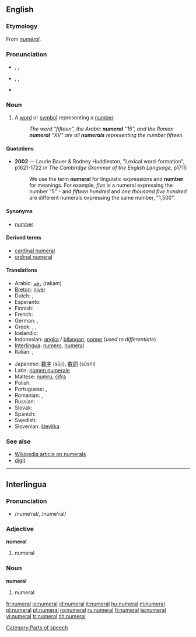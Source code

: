 {{see|numéral}}
==English==
===Etymology===
From {{MF.}} ''[[numéral]]''.

===Pronunciation===
*{{a|RP}} {{AHD|nyo͞o'mərəl}}, {{IPA|/ˈnjuːmərəl/}}, {{SAMPA|/'nju:m@r@l/}}
*{{a|US}} {{AHD|no͞o'mərəl}}, {{IPA|/ˈnumɜrəl/}}, {{SAMPA|/'num3r@l/}}
*{{audio|en-us-numeral.ogg|Audio (US)}}

===Noun===
{{en-noun}}

# A [[word]] or [[symbol]] representing a [[number]].
#:''The word “fifteen”, the Arabic '''numeral''' “15”, and the Roman '''numeral''' “XV” are all '''numerals''' representing the number fifteen.''

====Quotations====
*'''2002''' — Laurie Bauer & Rodney Huddleston, "Lexical word-formation", p1621-1722 in ''The Cambridge Grammar of the English Language'', p1715
*:We use the term '''numeral''' for linguistic expressions and '''number''' for meanings.  For example, ''five'' is a numeral expressing the number "5" - and ''fifteen hundred'' and ''one thousand five hundred'' are different numerals expressing the same number, "1,500".

====Synonyms====
*{{sense|word or symbol representing a number}} [[number]]

====Derived terms====
*[[cardinal numeral]]
*[[ordinal numeral]]

====Translations====
{{trans-top|word or symbol representing a number}}
*Arabic: [[رقم]] (rakam)
*[[Breton]]: [[niver]] {{m}}
* Dutch: {{t+|nl|nummer|n}}, {{t+|nl|getal|n}}
*Esperanto: {{t-|eo|numeralo|xs=Esperanto}}
* Finnish: {{t+|fi|numero}}
*French: {{t+|fr|chiffre|m}}
*German: {{t+|de|Zahl|f}}, {{t+|de|Ziffer|f}}
*Greek: {{t|el|sc=Grek|αριθμός|m|tr=arithmós}}, {{t|el|sc=Grek|νούμερο|n|tr=número}}, {{t|el|sc=Grek|ψηφίο|n|tr=psephío}}
* Icelandic: {{t+|is|töluorð|n}}
*Indonesian: [[angka]] / [[bilang|bilangan]], [[nomer]] (''used to differentiate'')
*[[Interlingua]]: [[numero#Interlingua|numero]], [[numeral#Interlingua|numeral]]
*Italian: {{t+|it|numero|m}}, {{t+|it|cifra|f}}
{{trans-mid}}
*Japanese: [[数字]] (sūji), [[数詞]] (sūshi)
*Latin: [[nomen numerale]]
*Maltese: [[numru]], [[ċifra]] 
*Polish: {{t|pl|liczebnik|m}}
*Portuguese: {{t+|pt|número}}, {{t+|pt|numeral}}
* Romanian: {{t+|ro|număr|n}}, {{t+|ro|numeral|n}}
*Russian: {{t|ru|sc=Cyrl|числительное|tr=čislitjel’noje}}
* Slovak: {{t-|sk|číslovka|f}}
*Spanish: {{t-|es|numeral|m}}
* Swedish: {{t+|sv|siffra|c}}
*Slovenian: [[številka]]
{{trans-bottom}}

===See also===
*[[w:Numeral|Wikipedia article on numerals]]
*[[digit]]

----

==Interlingua==

===Pronunciation===
* /numeˈral/, /nume'ral/

===Adjective===
'''numeral'''

# numeral

===Noun===
'''numeral'''

# numeral

[[Category:Parts of speech]]

[[fr:numeral]]
[[io:numeral]]
[[id:numeral]]
[[it:numeral]]
[[hu:numeral]]
[[nl:numeral]]
[[pl:numeral]]
[[pt:numeral]]
[[ro:numeral]]
[[ru:numeral]]
[[fi:numeral]]
[[te:numeral]]
[[vi:numeral]]
[[tr:numeral]]
[[zh:numeral]]